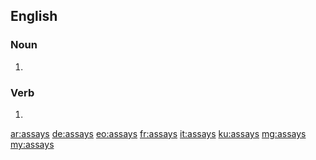 ==English==

===Noun===
{{head|en|plural}}

# {{plural of|assay|lang=en}}

===Verb===
{{head|en|verb form}}

# {{en-third-person singular of|assay}}

[[ar:assays]]
[[de:assays]]
[[eo:assays]]
[[fr:assays]]
[[it:assays]]
[[ku:assays]]
[[mg:assays]]
[[my:assays]]